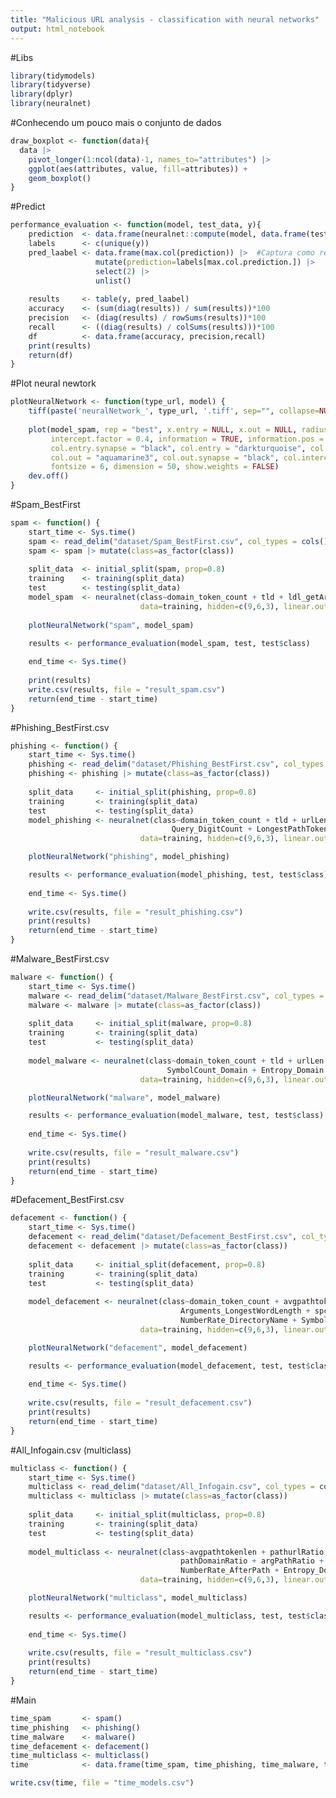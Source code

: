```yaml
---
title: "Malicious URL analysis - classification with neural networks"
output: html_notebook
---
```


#Libs
```r
library(tidymodels)
library(tidyverse)
library(dplyr)
library(neuralnet)
```

#Conhecendo um pouco mais o conjunto de dados
```r
draw_boxplot <- function(data){ 
  data |>  
    pivot_longer(1:ncol(data)-1, names_to="attributes") |>  
    ggplot(aes(attributes, value, fill=attributes)) + 
    geom_boxplot() 
}
```


#Predict
```r
performance_evaluation <- function(model, test_data, y){ 
    prediction  <- data.frame(neuralnet::compute(model, data.frame(test_data[,-ncol(test_data)]))$net.result) #Compute: prevê as espécies, ele prevê a possibilidade de cada neurônio de saída
    labels      <- c(unique(y))
    pred_laabel <- data.frame(max.col(prediction)) |>  #Captura como resposta o neurônio com a saída mais alta
                   mutate(prediction=labels[max.col.prediction.]) |>
                   select(2) |>
                   unlist() 
     
    results     <- table(y, pred_laabel)
    accuracy    <- (sum(diag(results)) / sum(results))*100
    precision   <- (diag(results) / rowSums(results))*100
    recall      <- ((diag(results) / colSums(results)))*100
    df          <- data.frame(accuracy, precision,recall)
    print(results)
    return(df)
}
```

#Plot neural newtork
```r
plotNeuralNetwork <- function(type_url, model) {
    tiff(paste('neuralNetwork_', type_url, '.tiff', sep="", collapse=NULL), units="in", width=12, height=8, res=300, compression = 'lzw')
    
    plot(model_spam, rep = "best", x.entry = NULL, x.out = NULL, radius = 0.30, arrow.length = 0.12, intercept = FALSE,
         intercept.factor = 0.4, information = TRUE, information.pos = 0.1,
         col.entry.synapse = "black", col.entry = "darkturquoise", col.hidden = "turquoise4", col.hidden.synapse = "black",
         col.out = "aquamarine3", col.out.synapse = "black", col.intercept = "blue",
         fontsize = 6, dimension = 50, show.weights = FALSE)
    dev.off()
}
```

#Spam_BestFirst
```r
spam <- function() {
    start_time <- Sys.time()
    spam <- read_delim("dataset/Spam_BestFirst.csv", col_types = cols(), show_col_types = TRUE,  delim=",")
    spam <- spam |> mutate(class=as_factor(class))
    
    split_data  <- initial_split(spam, prop=0.8)
    training    <- training(split_data)
    test        <- testing(split_data)
    model_spam  <- neuralnet(class~domain_token_count + tld + ldl_getArg + NumberofDotsinURL + delimeter_path + SymbolCount_Domain,
                             data=training, hidden=c(9,6,3), linear.output = FALSE)
    
    plotNeuralNetwork("spam", model_spam)
    
    results <- performance_evaluation(model_spam, test, test$class)

    end_time <- Sys.time()
    
    print(results)
    write.csv(results, file = "result_spam.csv")
    return(end_time - start_time)
}
```

#Phishing_BestFirst.csv
```r
phishing <- function() {
    start_time <- Sys.time()
    phishing <- read_delim("dataset/Phishing_BestFirst.csv", col_types = cols(), show_col_types = TRUE,  delim=",")
    phishing <- phishing |> mutate(class=as_factor(class))
    
    split_data     <- initial_split(phishing, prop=0.8)
    training       <- training(split_data)
    test           <- testing(split_data)
    model_phishing <- neuralnet(class~domain_token_count + tld + urlLen + domainlength + fileNameLen + pathurlRatio + NumberofDotsinURL +
                                    Query_DigitCount + LongestPathTokenLength + delimeter_Domain + delimeter_path + SymbolCount_Domain + Entropy_Domain,
                             data=training, hidden=c(9,6,3), linear.output = FALSE)

    plotNeuralNetwork("phishing", model_phishing)

    results <- performance_evaluation(model_phishing, test, test$class)
    
    end_time <- Sys.time()
    
    write.csv(results, file = "result_phishing.csv")
    print(results)
    return(end_time - start_time)
}
```

#Malware_BestFirst.csv
```r
malware <- function() {
    start_time <- Sys.time()
    malware <- read_delim("dataset/Malware_BestFirst.csv", col_types = cols(), show_col_types = TRUE,  delim=",")
    malware <- malware |> mutate(class=as_factor(class))
    
    split_data     <- initial_split(malware, prop=0.8)
    training       <- training(split_data)
    test           <- testing(split_data)
    
    model_malware <- neuralnet(class~domain_token_count + tld + urlLen + argDomanRatio + NumberofDotsinURL + NumberRate_Domain +
                                   SymbolCount_Domain + Entropy_Domain + Entropy_Extension,
                             data=training, hidden=c(9,6,3), linear.output = FALSE)

    plotNeuralNetwork("malware", model_malware)

    results <- performance_evaluation(model_malware, test, test$class)
    
    end_time <- Sys.time()
    
    write.csv(results, file = "result_malware.csv")
    print(results)
    return(end_time - start_time)
}
```

#Defacement_BestFirst.csv
```r
defacement <- function() {
    start_time <- Sys.time()
    defacement <- read_delim("dataset/Defacement_BestFirst.csv", col_types = cols(), show_col_types = TRUE,  delim=",")
    defacement <- defacement |> mutate(class=as_factor(class))
    
    split_data     <- initial_split(defacement, prop=0.8)
    training       <- training(split_data)
    test           <- testing(split_data)
    
    model_defacement <- neuralnet(class~domain_token_count + avgpathtokenlen + tld + ArgUrlRatio + NumberofDotsinURL +
                                      Arguments_LongestWordLength + spcharUrl + delimeter_Domain + delimeter_path +
                                      NumberRate_DirectoryName + SymbolCount_Domain + Entropy_Domain,
                             data=training, hidden=c(9,6,3), linear.output = FALSE)

    plotNeuralNetwork("defacement", model_defacement)

    results <- performance_evaluation(model_defacement, test, test$class)
    
    end_time <- Sys.time()
    
    write.csv(results, file = "result_defacement.csv")
    print(results)
    return(end_time - start_time)
}
```

#All_Infogain.csv (multiclass)
```r
multiclass <- function() {
    start_time <- Sys.time()
    multiclass <- read_delim("dataset/All_Infogain.csv", col_types = cols(), show_col_types = TRUE,  delim=",")
    multiclass <- multiclass |> mutate(class=as_factor(class))
    
    split_data     <- initial_split(multiclass, prop=0.8)
    training       <- training(split_data)
    test           <- testing(split_data)
    
    model_multiclass <- neuralnet(class~avgpathtokenlen + pathurlRatio + ArgUrlRatio + argDomanRatio + domainUrlRatio +
                                      pathDomainRatio + argPathRatio + CharacterContinuityRate + NumberRate_URL + NumberRate_FileName + 
                                      NumberRate_AfterPath + Entropy_Domain,
                             data=training, hidden=c(9,6,3), linear.output = FALSE)

    plotNeuralNetwork("multiclass", model_multiclass)

    results <- performance_evaluation(model_multiclass, test, test$class)
    
    end_time <- Sys.time()
    
    write.csv(results, file = "result_multiclass.csv")
    print(results)
    return(end_time - start_time)
}
```

#Main
```r
time_spam       <- spam()
time_phishing   <- phishing()
time_malware    <- malware()
time_defacement <- defacement()
time_multiclass <- multiclass()
time            <- data.frame(time_spam, time_phishing, time_malware, time_defacement, time_multiclass)

write.csv(time, file = "time_models.csv")

```